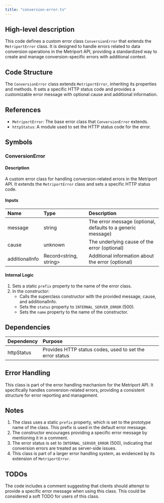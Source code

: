 ```yaml
---
title: "conversion-error.ts"
---
```


## High-level description
This code defines a custom error class `ConversionError` that extends the `MetriportError` class. It is designed to handle errors related to data conversion operations in the Metriport API, providing a standardized way to create and manage conversion-specific errors with additional context.

## Code Structure
The `ConversionError` class extends `MetriportError`, inheriting its properties and methods. It sets a specific HTTP status code and provides a customizable error message with optional cause and additional information.

## References
- `MetriportError`: The base error class that `ConversionError` extends.
- `httpStatus`: A module used to set the HTTP status code for the error.

## Symbols

### ConversionError
#### Description
A custom error class for handling conversion-related errors in the Metriport API. It extends the `MetriportError` class and sets a specific HTTP status code.

#### Inputs
| Name | Type | Description |
|:-----|:-----|:------------|
| message | string | The error message (optional, defaults to a generic message) |
| cause | unknown | The underlying cause of the error (optional) |
| additionalInfo | Record&lt;string, string&gt; | Additional information about the error (optional) |

#### Internal Logic
1. Sets a static `prefix` property to the name of the error class.
2. In the constructor:
   - Calls the superclass constructor with the provided message, cause, and additionalInfo.
   - Sets the `status` property to `INTERNAL_SERVER_ERROR` (500).
   - Sets the `name` property to the name of the constructor.

## Dependencies
| Dependency | Purpose |
|:-----------|:--------|
| httpStatus | Provides HTTP status codes, used to set the error status |

## Error Handling
This class is part of the error handling mechanism for the Metriport API. It specifically handles conversion-related errors, providing a consistent structure for error reporting and management.

## Notes
1. The class uses a static `prefix` property, which is set to the prototype name of the class. This prefix is used in the default error message.
2. The constructor encourages providing a specific error message by mentioning it in a comment.
3. The error status is set to `INTERNAL_SERVER_ERROR` (500), indicating that conversion errors are treated as server-side issues.
4. This class is part of a larger error handling system, as evidenced by its extension of `MetriportError`.

## TODOs
The code includes a comment suggesting that clients should attempt to provide a specific error message when using this class. This could be considered a soft TODO for users of this class.